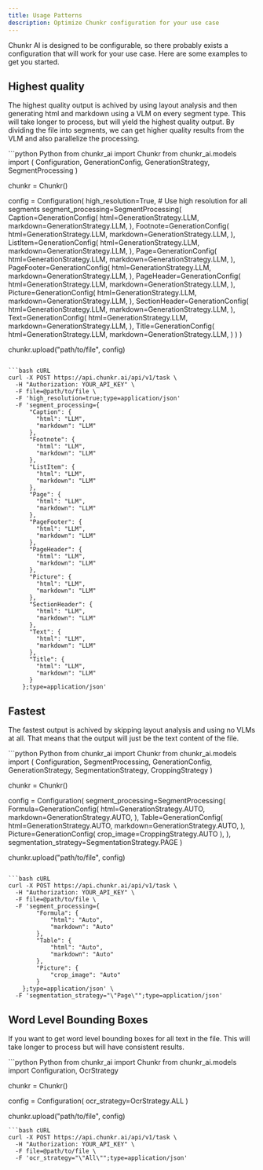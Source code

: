 ```yaml
---
title: Usage Patterns
description: Optimize Chunkr configuration for your use case
---
```


Chunkr AI is designed to be configurable, so there probably exists a configuration that will work for your use case.
Here are some examples to get you started.

## Highest quality

The highest quality output is achived by using layout analysis and then generating html and markdown using a VLM on every segment type.
This will take longer to process, but will yield the highest quality output. 
By dividing the file into segments, we can get higher quality results from the VLM and also parallelize the processing.

<CodeGroup> 
```python Python
from chunkr_ai import Chunkr
from chunkr_ai.models import (
    Configuration, 
    GenerationConfig, 
    GenerationStrategy,
    SegmentProcessing
)

chunkr = Chunkr()

config = Configuration(
    high_resolution=True, # Use high resolution for all segments
    segment_processing=SegmentProcessing(
        Caption=GenerationConfig(
              html=GenerationStrategy.LLM,
              markdown=GenerationStrategy.LLM,
          ),
          Footnote=GenerationConfig(
              html=GenerationStrategy.LLM,
              markdown=GenerationStrategy.LLM,
          ),
          ListItem=GenerationConfig(
              html=GenerationStrategy.LLM,
              markdown=GenerationStrategy.LLM,
          ),
          Page=GenerationConfig(
              html=GenerationStrategy.LLM,
              markdown=GenerationStrategy.LLM,
          ),
          PageFooter=GenerationConfig(
              html=GenerationStrategy.LLM,
              markdown=GenerationStrategy.LLM,
          ),
          PageHeader=GenerationConfig(
              html=GenerationStrategy.LLM,
              markdown=GenerationStrategy.LLM,
          ),
          Picture=GenerationConfig(
              html=GenerationStrategy.LLM,
              markdown=GenerationStrategy.LLM,
          ),
          SectionHeader=GenerationConfig(
              html=GenerationStrategy.LLM,
              markdown=GenerationStrategy.LLM,
          ),
          Text=GenerationConfig(
              html=GenerationStrategy.LLM,
              markdown=GenerationStrategy.LLM,
          ),
          Title=GenerationConfig(
              html=GenerationStrategy.LLM,
              markdown=GenerationStrategy.LLM,
          )
    )
)

chunkr.upload("path/to/file", config)
```

```bash cURL
curl -X POST https://api.chunkr.ai/api/v1/task \
  -H "Authorization: YOUR_API_KEY" \
  -F file=@path/to/file \
  -F 'high_resolution=true;type=application/json' 
  -F 'segment_processing={
      "Caption": {
        "html": "LLM",
        "markdown": "LLM"
      },
      "Footnote": {
        "html": "LLM",
        "markdown": "LLM"
      },
      "ListItem": {
        "html": "LLM",
        "markdown": "LLM"
      },
      "Page": {
        "html": "LLM",
        "markdown": "LLM"
      },
      "PageFooter": {
        "html": "LLM",
        "markdown": "LLM"
      },
      "PageHeader": {
        "html": "LLM",
        "markdown": "LLM"
      },
      "Picture": {
        "html": "LLM",
        "markdown": "LLM"
      },
      "SectionHeader": {
        "html": "LLM",
        "markdown": "LLM"
      },
      "Text": {
        "html": "LLM",
        "markdown": "LLM"
      },
      "Title": {
        "html": "LLM",
        "markdown": "LLM"
      }
    };type=application/json'
```
</CodeGroup>

## Fastest

The fastest output is achived by skipping layout analysis and using no VLMs at all.
That means that the output will just be the text content of the file. 

<CodeGroup> 
```python Python
from chunkr_ai import Chunkr
from chunkr_ai.models import (
    Configuration, 
    SegmentProcessing, 
    GenerationConfig, 
    GenerationStrategy, 
    SegmentationStrategy, 
    CroppingStrategy
)

chunkr = Chunkr()

config = Configuration(
    segment_processing=SegmentProcessing(
        Formula=GenerationConfig(
              html=GenerationStrategy.AUTO,
              markdown=GenerationStrategy.AUTO,
        ),
        Table=GenerationConfig(
              html=GenerationStrategy.AUTO,
              markdown=GenerationStrategy.AUTO,
        ),
        Picture=GenerationConfig(
            crop_image=CroppingStrategy.AUTO
        ),
    ),
    segmentation_strategy=SegmentationStrategy.PAGE
)

chunkr.upload("path/to/file", config)
```

```bash cURL
curl -X POST https://api.chunkr.ai/api/v1/task \
  -H "Authorization: YOUR_API_KEY" \
  -F file=@path/to/file \
  -F 'segment_processing={
        "Formula": {
            "html": "Auto",
            "markdown": "Auto"
        },
        "Table": {
            "html": "Auto",
            "markdown": "Auto"
        },
        "Picture": {
            "crop_image": "Auto"
        }
    };type=application/json' \
  -F 'segmentation_strategy="\"Page\"";type=application/json'
```
</CodeGroup>

## Word Level Bounding Boxes

If you want to get word level bounding boxes for all text in the file. 
This will take longer to process but will have consistent results.

<CodeGroup> 
```python Python
from chunkr_ai import Chunkr
from chunkr_ai.models import Configuration, OcrStrategy

chunkr = Chunkr()

config = Configuration(
   ocr_strategy=OcrStrategy.ALL
)

chunkr.upload("path/to/file", config)
```
```bash cURL
curl -X POST https://api.chunkr.ai/api/v1/task \
  -H "Authorization: YOUR_API_KEY" \
  -F file=@path/to/file \
  -F 'ocr_strategy="\"All\"";type=application/json'
```
</CodeGroup>
